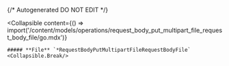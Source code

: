 {/* Autogenerated DO NOT EDIT  */}

<Collapsible
    content={() => import('/content/models/operations/request_body_put_multipart_file_request_body_file/go.mdx')}
>
    ##### **File** `*RequestBodyPutMultipartFileRequestBodyFile`
    <Collapsible.Break/>
</Collapsible>

